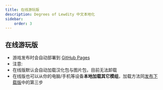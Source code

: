 ```yaml
---
title: 在线游玩版
description: Degrees of Lewdity 中文本地化
sidebar:
    order: 3
---
```


## 在线游玩版
- 游戏发布时会自动部署到 [GitHub Pages][ghpages]
- 注意:
- 在线版默认会自动加载汉化包与图片包，目前无法卸载
- 在线版也可以从你的电脑/手机等设备**本地加载其它模组**，加载方法同[发布下载版](#发布下载版)中的第三步

[ghpages]: https://eltirosto.github.io/Degrees-of-Lewdity-Chinese-Localization/
